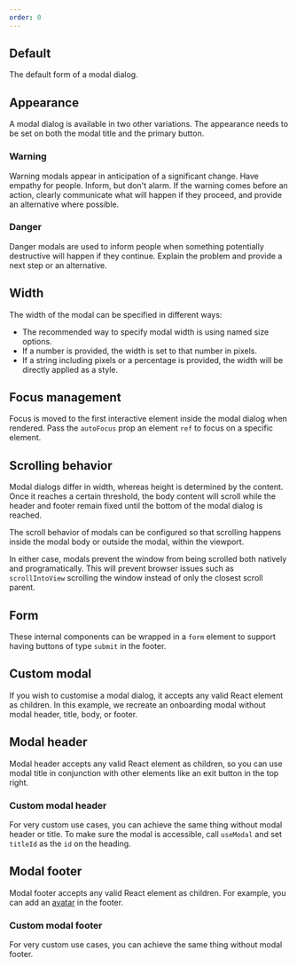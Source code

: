```yaml
---
order: 0
---
```



## Default

The default form of a modal dialog.

<Example Component={ModalDefault} packageName="@atlaskit/modal-dialog" />

## Appearance

A modal dialog is available in two other variations.
The appearance needs to be set on both the modal title and the primary button.

### Warning

Warning modals appear in anticipation of a significant change.
Have empathy for people.
Inform,
but don't alarm.
If the warning comes before an action,
clearly communicate what will happen if they proceed,
and provide an alternative where possible.

<Example Component={ModalWarning} packageName="@atlaskit/modal-dialog" />

### Danger

Danger modals are used to inform people when something potentially destructive will happen if they continue.
Explain the problem and provide a next step or an alternative.

<Example Component={ModalDanger} packageName="@atlaskit/modal-dialog" />

## Width

The width of the modal can be specified in different ways:

- The recommended way to specify modal width is using named size options.
- If a number is provided, the width is set to that number in pixels.
- If a string including pixels or a percentage is provided, the width will be directly applied as a style.

<Example Component={ModalWidth} packageName="@atlaskit/modal-dialog" />

## Focus management

Focus is moved to the first interactive element inside the modal dialog when rendered.
Pass the `autoFocus` prop an element `ref` to focus on a specific element.

<Example Component={FocusSpecificElement} packageName="@atlaskit/modal-dialog" />

## Scrolling behavior

Modal dialogs differ in width,
whereas height is determined by the content.
Once it reaches a certain threshold,
the body content will scroll while the header and footer remain fixed until the bottom of the modal dialog is reached.

The scroll behavior of modals can be configured so that scrolling happens inside the modal body or outside the modal,
within the viewport.

In either case,
modals prevent the window from being scrolled both natively and programatically.
This will prevent browser issues such as `scrollIntoView` scrolling the window instead of only the closest scroll parent.

<Example Component={ModalScroll} packageName="@atlaskit/modal-dialog" />

## Form

These internal components can be wrapped in a `form` element to support
having buttons of type `submit` in the footer.

<Example
  Component={ModalWrapper}
  packageName="@atlaskit/modal-dialog"
/>

## Custom modal

If you wish to customise a modal dialog, it accepts any valid React element
as children. In this example, we recreate an onboarding modal without
modal header, title, body, or footer.

<Example
  Component={ModalCustom}
  packageName="@atlaskit/modal-dialog"
/>

## Modal header

Modal header accepts any valid React element as children, so you can
use modal title in conjunction with other elements like an exit button
in the top right.

<Example
  Component={ModalHeader}
  packageName="@atlaskit/modal-dialog"
/>


### Custom modal header

For very custom use cases, you can achieve the same thing without modal
header or title. To make sure the modal is accessible, call `useModal`
and set `titleId` as the `id` on the heading.

<Example
  Component={ModalCustomHeader}
  packageName="@atlaskit/modal-dialog"
/>

## Modal footer

Modal footer accepts any valid React element as children. For example,
you can add an [avatar](/components/avatar/) in the footer.

<Example
  Component={ModalFooter}
  packageName="@atlaskit/modal-dialog"
/>

### Custom modal footer

For very custom use cases, you can achieve the same thing without modal
footer.

<Example
  Component={ModalCustomFooter}
  packageName="@atlaskit/modal-dialog"
/>
